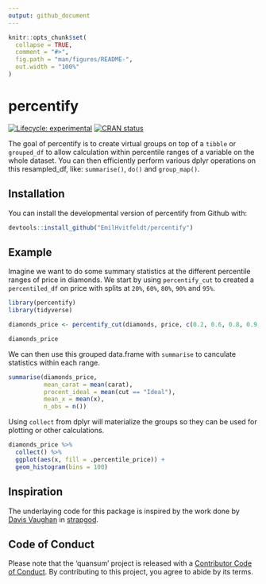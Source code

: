 ```yaml
---
output: github_document
---
```


<!-- README.md is generated from README.Rmd. Please edit that file -->

```r
knitr::opts_chunk$set(
  collapse = TRUE,
  comment = "#>",
  fig.path = "man/figures/README-",
  out.width = "100%"
)
```
# percentify

<!-- badges: start -->
[![Lifecycle: experimental](https://img.shields.io/badge/lifecycle-experimental-orange.svg)](https://www.tidyverse.org/lifecycle/#experimental)
[![CRAN status](https://www.r-pkg.org/badges/version/percentify)](https://cran.r-project.org/package=percentify)
<!-- badges: end -->

The goal of percentify is to create virtual groups on top of a `tibble` or `grouped_df` to allow calculation within percentile ranges of a variable on the whole dataset.  You can then efficiently perform various dplyr operations on this resampled_df, like: `summarise()`, `do()` and `group_map()`.

## Installation

You can install the developmental version of percentify from Github with:

``` r
devtools::install_github("EmilHvitfeldt/percentify")
```

## Example

Imagine we want to do some summary statistics at the different percentile ranges of price in diamonds. We start by using `percentify_cut` to created a `percentiled_df` on price with splits at `20%`, `60%`, `80%`, `90%` and `95%`.

```r
library(percentify)
library(tidyverse)
```

```r
diamonds_price <- percentify_cut(diamonds, price, c(0.2, 0.6, 0.8, 0.9, 0.95))

diamonds_price
```

We can then use this grouped data.frame with `summarise` to canculate statistics within each range.

```r
summarise(diamonds_price,
          mean_carat = mean(carat),
          procent_ideal = mean(cut == "Ideal"),
          mean_x = mean(x),
          n_obs = n())
```

Using `collect` from dplyr will materialize the groups so they can be used for plotting or other calculations.

```r
diamonds_price %>%
  collect() %>%
  ggplot(aes(x, fill = .percentile_price)) +
  geom_histogram(bins = 100)
```

## Inspiration

The underlaying code for this package is inspired by the work done by [Davis Vaughan](https://twitter.com/dvaughan32) in [strapgod](https://github.com/DavisVaughan/strapgod).

## Code of Conduct

Please note that the 'quansum' project is released with a [Contributor Code of Conduct](.github/CODE_OF_CONDUCT.md). By contributing to this project, you agree to abide by its terms.
